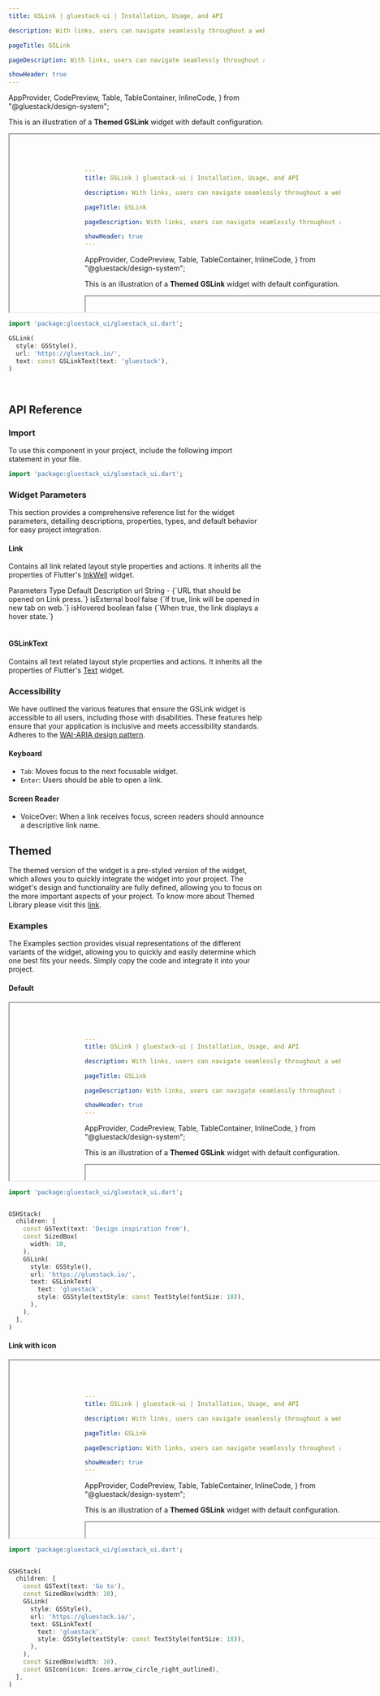 ```yaml
---
title: GSLink | gluestack-ui | Installation, Usage, and API

description: With links, users can navigate seamlessly throughout a website. This widget has a hyperlinked appearance for a user-friendly experience.

pageTitle: GSLink

pageDescription: With links, users can navigate seamlessly throughout a website. This widget has a hyperlinked appearance for a user-friendly experience.

showHeader: true
---
```



  AppProvider,
  CodePreview,
  Table,
  TableContainer,
  InlineCode,
} from "@gluestack/design-system";

<Meta title="Components/Forms/Link" />

This is an illustration of a **Themed GSLink** widget with default configuration.

<iframe src="#/link-preview" title="Example" width="800" height="350"></iframe>

```dart
import 'package:gluestack_ui/gluestack_ui.dart';

GSLink(
  style: GSStyle(),
  url: 'https://gluestack.io/',
  text: const GSLinkText(text: 'gluestack'),
)
```

<br />

## API Reference

### Import

To use this component in your project, include the following import statement in your file.

```dart
import 'package:gluestack_ui/gluestack_ui.dart';
```

### Widget Parameters

This section provides a comprehensive reference list for the widget parameters, detailing descriptions, properties, types, and default behavior for easy project integration.

#### Link

Contains all link related layout style properties and actions.
It inherits all the properties of Flutter's [InkWell](https://api.flutter.dev/flutter/material/InkWell-class.html) widget.

<AppProvider>
  <TableContainer>
    <Table>
      <Table.THead>
        <Table.TR>
          <Table.TH>
            <Table.TText>Parameters</Table.TText>
          </Table.TH>
          <Table.TH>
            <Table.TText>Type</Table.TText>
          </Table.TH>
          <Table.TH>
            <Table.TText>Default</Table.TText>
          </Table.TH>
          <Table.TH>
            <Table.TText>Description</Table.TText>
          </Table.TH>
        </Table.TR>
      </Table.THead>
      <Table.TBody>
        <Table.TR>
          <Table.TD>
            <Table.TText>
              <InlineCode>url</InlineCode>
            </Table.TText>
          </Table.TD>
          <Table.TD>
            <Table.TText>String</Table.TText>
          </Table.TD>
          <Table.TD>
            <Table.TText>-</Table.TText>
          </Table.TD>
          <Table.TD>
            <Table.TText>{`URL that should be opened on Link press.`}</Table.TText>
          </Table.TD>
        </Table.TR>
        <Table.TR>
          <Table.TD>
            <Table.TText>
              <InlineCode>isExternal</InlineCode>
            </Table.TText>
          </Table.TD>
          <Table.TD>
            <Table.TText>bool</Table.TText>
          </Table.TD>
          <Table.TD>
            <Table.TText>false</Table.TText>
          </Table.TD>
          <Table.TD>
            <Table.TText>{`If true, link will be opened in new tab on web.`}</Table.TText>
          </Table.TD>
        </Table.TR>
        <Table.TR>
          <Table.TD>
            <Table.TText>
              <InlineCode>isHovered</InlineCode>
            </Table.TText>
          </Table.TD>
          <Table.TD>
            <Table.TText>boolean</Table.TText>
          </Table.TD>
          <Table.TD>
            <Table.TText>false</Table.TText>
          </Table.TD>
          <Table.TD>
            <Table.TText>{`When true, the link displays a hover state.`}</Table.TText>
          </Table.TD>
        </Table.TR>
      </Table.TBody>
    </Table>
  </TableContainer>
</AppProvider>

#### GSLinkText

Contains all text related layout style properties and actions. It inherits all the properties of Flutter's [Text](https://api.flutter.dev/flutter/widgets/Text-class.html) widget.

### Accessibility

We have outlined the various features that ensure the GSLink widget is accessible to all users, including those with disabilities. These features help ensure that your application is inclusive and meets accessibility standards. Adheres to the [WAI-ARIA design pattern](https://www.w3.org/WAI/ARIA/apg/patterns/link/).

#### Keyboard

- `Tab`: Moves focus to the next focusable widget.
- `Enter`: Users should be able to open a link.

#### Screen Reader

- VoiceOver: When a link receives focus, screen readers should announce a descriptive link name.

## Themed

The themed version of the widget is a pre-styled version of the widget, which allows you to quickly integrate the widget into your project. The widget's design and functionality are fully defined, allowing you to focus on the more important aspects of your project. To know more about Themed Library please visit this [link](https://gluestack.io/ui/docs/core-concepts/themed-library).

### Examples

The Examples section provides visual representations of the different variants of the widget, allowing you to quickly and easily determine which one best fits your needs. Simply copy the code and integrate it into your project.

#### Default

<iframe
  src="#/link-with-text-preview"
  title="Example"
  width="800"
  height="350"
></iframe>

```dart
import 'package:gluestack_ui/gluestack_ui.dart';


GSHStack(
  children: [
    const GSText(text: 'Design inspiration from'),
    const SizedBox(
      width: 10,
    ),
    GSLink(
      style: GSStyle(),
      url: 'https://gluestack.io/',
      text: GSLinkText(
        text: 'gluestack',
        style: GSStyle(textStyle: const TextStyle(fontSize: 18)),
      ),
    ),
  ],
)

```

#### Link with icon

<iframe
  src="#/link-with-icon-preview"
  title="Example"
  width="800"
  height="350"
></iframe>

```dart
import 'package:gluestack_ui/gluestack_ui.dart';


GSHStack(
  children: [
    const GSText(text: 'Go to'),
    const SizedBox(width: 10),
    GSLink(
      style: GSStyle(),
      url: 'https://gluestack.io/',
      text: GSLinkText(
        text: 'gluestack',
        style: GSStyle(textStyle: const TextStyle(fontSize: 18)),
      ),
    ),
    const SizedBox(width: 10),
    const GSIcon(icon: Icons.arrow_circle_right_outlined),
  ],
)

```
